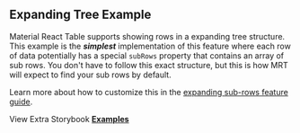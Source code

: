 
<Head>
  <title>{'Expanding Tree Example - Material React Table V3 Docs'}</title>
  <meta
    name="description"
    content="A Material React Table example demonstrating expandable sub-rows in a tree structure"
  />
  <meta
    property="og:title"
    content="Aggregation and Grouping Material React Table Example"
  />
  <meta
    property="og:description"
    content="A Material React Table example demonstrating expandable sub-rows in a tree structure"
  />
</Head>

## Expanding Tree Example

Material React Table supports showing rows in a expanding tree structure. This example is the **_simplest_** implementation of this feature where each row of data potentially has a special `subRows` property that contains an array of sub rows. You don't have to follow this exact structure, but this is how MRT will expect to find your sub rows by default.

Learn more about how to customize this in the [expanding sub-rows feature guide](/docs/guides/expanding-sub-rows).

<Examples isPage />

View Extra Storybook **[Examples](https://www.material-react-table.dev/?path=/story/features-aggregation-examples)**
